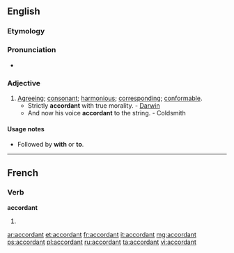 ==English==

===Etymology===
{{suffix|acord|ant}}

===Pronunciation===
* {{a|US}} {{IPA|/əˈkɔɹd.ənt/}}

===Adjective===
{{en-adj}}

# [[agreeing|Agreeing]]; [[consonant]]; [[harmonious]]; [[corresponding]]; [[conformable]].
#* Strictly '''accordant''' with true morality. - [[Darwin]]
#* And now his voice '''accordant''' to the string. - Coldsmith

====Usage notes====
* {{qualifier|usually}} Followed by '''with''' or '''to'''.

----

==French==

===Verb===
'''accordant'''

# {{present participle of|accorder|lang=fr}}

[[ar:accordant]]
[[et:accordant]]
[[fr:accordant]]
[[it:accordant]]
[[mg:accordant]]
[[ps:accordant]]
[[pl:accordant]]
[[ru:accordant]]
[[ta:accordant]]
[[vi:accordant]]